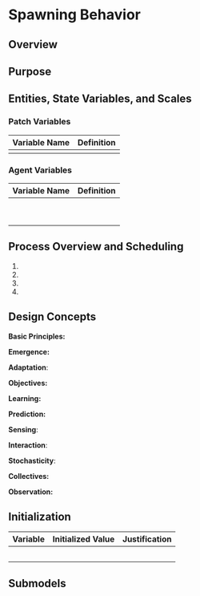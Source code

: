 # Spawning Behavior

## Overview

## Purpose

## Entities, State Variables, and Scales

### Patch Variables

| Variable Name | Definition |
|---------------|------------|
|               |            |

### Agent Variables

| Variable Name | Definition |
|---------------|------------|
|               |            |
|               |            |
|               |            |
|               |            |
|               |            |
|               |            |
|               |            |
|               |            |
|               |            |

## Process Overview and Scheduling

1.  

2.  

3.  

4.  

## Design Concepts

**Basic Principles:**

**Emergence:**

**Adaptation**:

**Objectives:**

**Learning:**

**Prediction:**

**Sensing**:

**Interaction**:

**Stochasticity**:

**Collectives:**

**Observation:**

## Initialization

| Variable | Initialized Value | Justification |
|:--------:|:-----------------:|:-------------:|
|          |                   |               |
|          |                   |               |
|          |                   |               |
|          |                   |               |
|          |                   |               |

## Submodels
